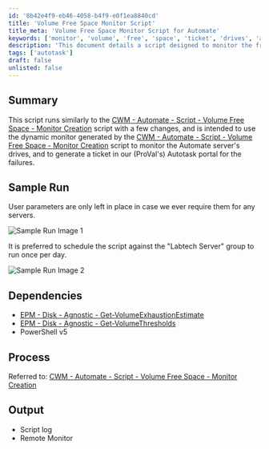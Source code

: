 ```yaml
---
id: '8b42e4f9-eb46-4058-b4f9-e0f1ea8840cd'
title: 'Volume Free Space Monitor Script'
title_meta: 'Volume Free Space Monitor Script for Automate'
keywords: ['monitor', 'volume', 'free', 'space', 'ticket', 'drives', 'autotask']
description: 'This document details a script designed to monitor the free space on drives of the Automate server and generate tickets in the Autotask portal for any failures. It builds upon the existing Volume Free Space Monitor Creation script with modifications to enhance functionality and reporting.'
tags: ['autotask']
draft: false
unlisted: false
---
```

## Summary

This script runs similarly to the [CWM - Automate - Script - Volume Free Space - Monitor Creation](https://proval.itglue.com/DOC-5078775-9655085) script with a few changes, and is intended to use the dynamic monitor generated by the [CWM - Automate - Script - Volume Free Space - Monitor Creation](https://proval.itglue.com/DOC-5078775-9655085) script to monitor the Automate server's drives, and to generate a ticket in our (ProVal's) Autotask portal for the failures.

## Sample Run

User parameters are only left in place in case we ever require them for any servers.

![Sample Run Image 1](../../../static/img/Volume-Free-Space---Monitor-Creation---Automate-Server-Only/image_1.png)

It is preferred to schedule the script against the "Labtech Server" group to run once per day.

![Sample Run Image 2](../../../static/img/Volume-Free-Space---Monitor-Creation---Automate-Server-Only/image_2.png)

## Dependencies

- [EPM - Disk - Agnostic - Get-VolumeExhaustionEstimate](https://proval.itglue.com/DOC-5078775-9652826)
- [EPM - Disk - Agnostic - Get-VolumeThresholds](https://proval.itglue.com/DOC-5078775-9647494)
- PowerShell v5

## Process

Referred to: [CWM - Automate - Script - Volume Free Space - Monitor Creation](https://proval.itglue.com/DOC-5078775-9655085)

## Output

- Script log
- Remote Monitor











